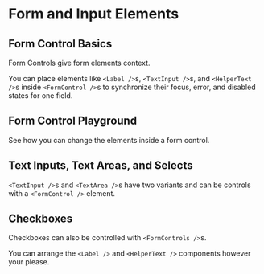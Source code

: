 
# Form and Input Elements

## Form Control Basics

Form Controls give form elements context.

You can place elements like `<Label />`s, `<TextInput />`s, and `<HelperText />`s inside `<FormControl />`s to synchronize their focus, error, and disabled states for one field.

<FormControlExample />

## Form Control Playground

See how you can change the elements inside a form control.

<FormControlPlaygroundExample />

## Text Inputs, Text Areas, and Selects

`<TextInput />`s and `<TextArea />`s have two variants and can be controls with a `<FormControl />` element.

<TextInputTextAreaAndSelectExample />

## Checkboxes

Checkboxes can also be controlled with `<FormControls />`s.

You can arrange the `<Label />` and `<HelperText />` components however your please.

<CheckboxExample />
